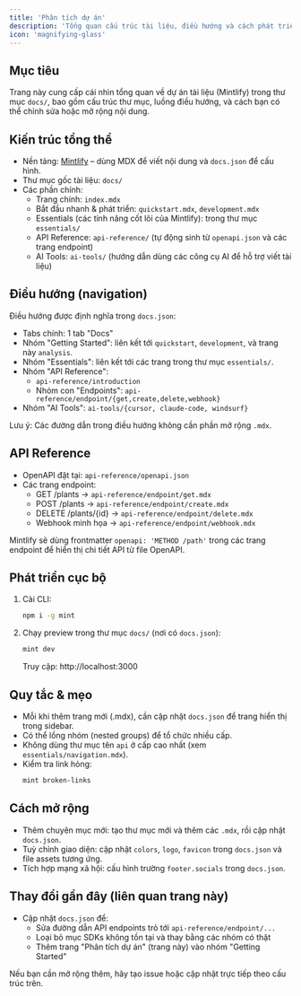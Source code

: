 ```yaml
---
title: 'Phân tích dự án'
description: 'Tổng quan cấu trúc tài liệu, điều hướng và cách phát triển nội dung trong repo này'
icon: 'magnifying-glass'
---
```


## Mục tiêu

Trang này cung cấp cái nhìn tổng quan về dự án tài liệu (Mintlify) trong thư mục `docs/`, bao gồm cấu trúc thư mục, luồng điều hướng, và cách bạn có thể chỉnh sửa hoặc mở rộng nội dung.

## Kiến trúc tổng thể

- Nền tảng: [Mintlify](https://mintlify.com/) – dùng MDX để viết nội dung và `docs.json` để cấu hình.
- Thư mục gốc tài liệu: `docs/`
- Các phần chính:
  - Trang chính: `index.mdx`
  - Bắt đầu nhanh & phát triển: `quickstart.mdx`, `development.mdx`
  - Essentials (các tính năng cốt lõi của Mintlify): trong thư mục `essentials/`
  - API Reference: `api-reference/` (tự động sinh từ `openapi.json` và các trang endpoint)
  - AI Tools: `ai-tools/` (hướng dẫn dùng các công cụ AI để hỗ trợ viết tài liệu)

## Điều hướng (navigation)

Điều hướng được định nghĩa trong `docs.json`:

- Tabs chính: 1 tab "Docs"
- Nhóm "Getting Started": liên kết tới `quickstart`, `development`, và trang này `analysis`.
- Nhóm "Essentials": liên kết tới các trang trong thư mục `essentials/`.
- Nhóm "API Reference":
  - `api-reference/introduction`
  - Nhóm con "Endpoints": `api-reference/endpoint/{get,create,delete,webhook}`
- Nhóm "AI Tools": `ai-tools/{cursor, claude-code, windsurf}`

Lưu ý: Các đường dẫn trong điều hướng không cần phần mở rộng `.mdx`.

## API Reference

- OpenAPI đặt tại: `api-reference/openapi.json`
- Các trang endpoint:
  - GET /plants → `api-reference/endpoint/get.mdx`
  - POST /plants → `api-reference/endpoint/create.mdx`
  - DELETE /plants/{id} → `api-reference/endpoint/delete.mdx`
  - Webhook minh họa → `api-reference/endpoint/webhook.mdx`

Mintlify sẽ dùng frontmatter `openapi: 'METHOD /path'` trong các trang endpoint để hiển thị chi tiết API từ file OpenAPI.

## Phát triển cục bộ

1. Cài CLI:
   ```bash
   npm i -g mint
   ```
2. Chạy preview trong thư mục `docs/` (nơi có `docs.json`):
   ```bash
   mint dev
   ```
   Truy cập: http://localhost:3000

## Quy tắc & mẹo

- Mỗi khi thêm trang mới (.mdx), cần cập nhật `docs.json` để trang hiển thị trong sidebar.
- Có thể lồng nhóm (nested groups) để tổ chức nhiều cấp.
- Không dùng thư mục tên `api` ở cấp cao nhất (xem `essentials/navigation.mdx`).
- Kiểm tra link hỏng:
  ```bash
  mint broken-links
  ```

## Cách mở rộng

- Thêm chuyên mục mới: tạo thư mục mới và thêm các `.mdx`, rồi cập nhật `docs.json`.
- Tuỳ chỉnh giao diện: cập nhật `colors`, `logo`, `favicon` trong `docs.json` và file assets tương ứng.
- Tích hợp mạng xã hội: cấu hình trường `footer.socials` trong `docs.json`.

## Thay đổi gần đây (liên quan trang này)

- Cập nhật `docs.json` để:
  - Sửa đường dẫn API endpoints trỏ tới `api-reference/endpoint/...`
  - Loại bỏ mục SDKs không tồn tại và thay bằng các nhóm có thật
  - Thêm trang "Phân tích dự án" (trang này) vào nhóm "Getting Started"

Nếu bạn cần mở rộng thêm, hãy tạo issue hoặc cập nhật trực tiếp theo cấu trúc trên.
